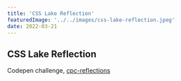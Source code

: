 ```yaml
---
title: 'CSS Lake Reflection'
featuredImage: '../../images/css-lake-reflection.jpeg'
date: 2022-03-21
---
```


## CSS Lake Reflection

Codepen challenge, [cpc-reflections](https://codepen.io/tag/cpc-reflections)

<CodePen codePenId="NWgorQa" />
